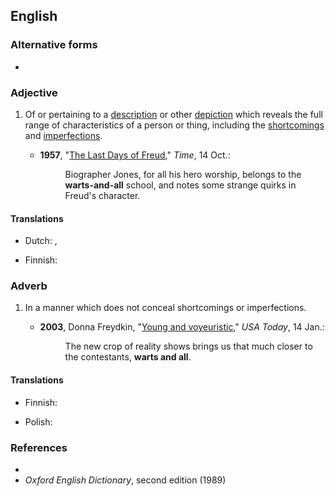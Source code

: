 {{also|warts-and-all}}

==English==

===Alternative forms===
* {{l|en|warts-and-all}}

===Adjective===
{{en-adj|head=[[wart]]s [[and all]]|-}}

# {{lb|en|idiomatic|often|[[hyphenated]]}} Of or pertaining to a [[description]] or other [[depiction]] which reveals the full range of characteristics of a person or thing, including the [[shortcomings]] and [[imperfections]].
#* '''1957''', "[http://www.time.com/time/magazine/article/0,9171,862786-1,00.html The Last Days of Freud]," ''Time'', 14 Oct.:
#*: Biographer Jones, for all his hero worship, belongs to the '''warts-and-all''' school, and notes some strange quirks in Freud's character.

====Translations====
{{trans-top|of a description which does not conceal shortcomings or imperfections}}
* Dutch: {{t|nl|wratten en al inbegrepen}}, {{t|nl|in de staat waarin het zich bevindt}}
{{trans-mid}}
* Finnish: {{t+|fi|kaunistelematon}}
{{trans-bottom}}

===Adverb===
{{en-adv|head=[[wart]]s [[and all]]|-}}

# {{lb|en|idiomatic}} In a manner which does not conceal shortcomings or imperfections.
#* '''2003''', Donna Freydkin, "[http://www.usatoday.com/life/television/news/2003-01-14-young-cover_x.htm Young and voyeuristic]," ''USA Today'', 14 Jan.:
#*: The new crop of reality shows brings us that much closer to the contestants, '''warts and all'''.

====Translations====
{{trans-top|in a manner which does not conceal shortcomings or imperfections}}
* Finnish: {{t+|fi|kaunistelematta}}
{{trans-mid}}
* Polish: {{t+|pl|bezdyskusyjnie}}
{{trans-bottom}}

===References===
* {{R:Merriam Webster Online}}
* ''Oxford English Dictionary'', second edition (1989)